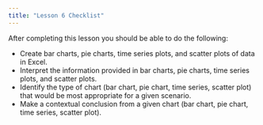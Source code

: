 ```yaml
---
title: "Lesson 6 Checklist"
---
```


After completing this lesson you should be able to do the following:

* Create bar charts, pie charts, time series plots, and scatter plots of data in Excel.
* Interpret the information provided in bar charts, pie charts, time series plots, and scatter plots.
* Identify the type of chart (bar chart, pie chart, time series, scatter plot) that would be most appropriate for a given scenario.
* Make a contextual conclusion from a given chart (bar chart, pie chart, time series, scatter plot).
